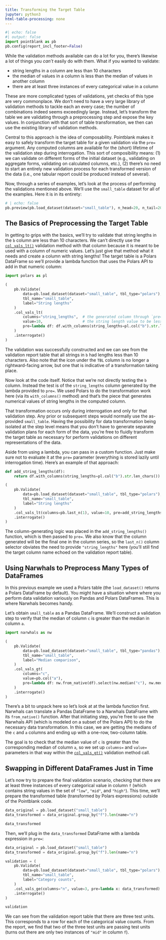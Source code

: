 ```yaml
---
title: Transforming the Target Table
jupyter: python3
html-table-processing: none
---
```


```python
#| echo: false
#| output: false
import pointblank as pb
pb.config(report_incl_footer=False)
```

While the validation methods available can do a lot for you, there's likewise a lot of things you
*can't* easily do with them. What if you wanted to validate:

- string lengths in a column are less than 10 characters
- the median of values in a column is less than the median of values in another column
- there are at least three instances of every categorical value in a column

These are more complicated types of validations, yet checks of this type are very commonplace. We
don't need to have a very large library of validation methods to tackle each an every case; the
number of combinations indeed seems exceedingly large. Instead, let's transform the table we are
validating through a preprocessing step and expose the key values. In conjunction with that sort of
table transformation, we then can use the existing library of validation methods.

Central to this approach is the idea of composability. Pointblank makes it easy to safely transform
the target table for a given validation via the `pre=` argument. Any computed columns are available
for the (short) lifetime of the validation step during interrogation. This sort of composibility
means: (1) we can validate on different forms of the initial dataset (e.g., validating on
aggregate forms, validating on calculated columns, etc.), (2) there's no need to start an entirely
new validation process for each transformed version of the data (i.e., one tabular report could be
produced instead of several).

Now, through a series of examples, let's look at the process of performing the validations mentioned
above. We'll use the `small_table` dataset for all of the examples. Here it is in its entirety:

```python
# | echo: false
pb.preview(pb.load_dataset(dataset="small_table"), n_head=20, n_tail=20)
```

## The Basics of Preprocessing the Target Table

In getting to grips with the basics, we'll try to validate that string lengths in the `b` column are
less than 10 characters. We can't directly use the
[`col_vals_lt()`](https://posit-dev.github.io/pointblank/reference/Validate.col_vals_lt.html)
validation method with that column because it is meant to be used with a column of numeric values.
Let's just give that method what it needs and create a column with string lengths! The target table
is a Polars DataFrame so we'll provide a lambda function that uses the Polars API to add in that
numeric column:

```python
import polars as pl

(
    pb.Validate(
        data=pb.load_dataset(dataset="small_table", tbl_type="polars"),
        tbl_name="small_table",
        label="String lengths"
    )
    .col_vals_lt(
        columns="string_lengths",  # the generated column through `pre=`
        value=10,                  # the string length value to be less than
        pre=lambda df: df.with_columns(string_lengths=pl.col("b").str.len_chars())
    )
    .interrogate()
)
```

The validation was successfully constructed and we can see from the validation report table that all
strings in `b` had lengths less than 10 characters. Also note that the icon under the `TBL` column
is no longer a rightward-facing arrow, but one that is indicative of a transformation taking place.

Now look at the code itself. Notice that we're not directly testing the `b` column. Instead the test
is of the `string_lengths` column generated by the lambda provided to `pre=`. We used Polars to do
the transformation work here (via its `with_columns()` method) and that's the piece that generates
numerical values of string lengths in the computed column.

That transformation occurs only during interrogation and only for that validation step. Any prior or
subsequent steps would normally use the as-provided `small_table`. Having the possibility for
data transformation being isolated at the step level means that you don't have to generate separate
validation plans for each form of the data, you're free to fluidly transform the target table as
necessary for perform validations on different representations of the data.

Aside from using a lambda, you can pass in a custom function. Just make sure not to evaluate it at
the `pre=` parameter (everything is stored lazily until interrogation time). Here's an example of
that approach:

```python
def add_string_lengths(df):
    return df.with_columns(string_lengths=pl.col("b").str.len_chars())

(
    pb.Validate(
        data=pb.load_dataset(dataset="small_table", tbl_type="polars"),
        tbl_name="small_table",
        label="String lengths"
    )
    .col_vals_lt(columns=pb.last_n(1), value=10, pre=add_string_lengths)
    .interrogate()
)
```

The column-generating logic was placed in the `add_string_lengths()` function, which is then passed
to `pre=`. We also know that the column generated will be the final one in the column series, so the
`last_n()` column selector obviates the need to provide `"string_lengths"` here (you'll still find
the target column name echoed on the validation report table).

## Using Narwhals to Preprocess Many Types of DataFrames

In this previous example we used a Polars table (the `load_dataset()` returns a Polars DataFrame by
default). You might have a situation where where you perform data validation variously on Pandas and
Polars DataFrames. This is where Narwhals becomes handy.

Let's obtain `small_table` as a Pandas DataFrame. We'll construct a validation step to verify that
the median of column `c` is greater than the median in column `a`.

```python
import narwhals as nw

(
    pb.Validate(
        data=pb.load_dataset(dataset="small_table", tbl_type="pandas"),
        tbl_name="small_table",
        label="Median comparison",
    )
    .col_vals_gt(
        columns="c",
        value=pb.col("a"),
        pre=lambda df: nw.from_native(df).select(nw.median("c"), nw.median("a"))
    )
    .interrogate()
)
```

There's a bit to unpack here so let's look at at the lambda function first. Narwhals can translate
a Pandas DataFrame to a Narwhals DataFrame with its `from_native()` function. After that initiating
step, you're free to use the Narwhals API (which is modeled on a subset of the Polars API) to do the
necessary data transformation. In this case, we are getting the medians of the `c` and `a` columns
and ending up with a one-row, two-column table.

The goal is to check that the median value of `c` is greater than the corresponding median of
column `a`, so we set up `columns=` and `value=` parameters in that way within the
[`col_vals_gt()`](https://posit-dev.github.io/pointblank/reference/Validate.col_vals_gt.html)
validation method call.

## Swapping in Different DataFrames Just in Time

Let's now try to prepare the final validation scenario, checking that there are at least three
instances of every categorical value in column `f` (which contains string values in the set of
`"low"`, `"mid"`, and `"high"`). This time, we'll prepare the transformed table (transformed by
Polars expressions) outside of the Pointblank code.

```python
data_original = pb.load_dataset("small_table")
data_transformed = data_original.group_by("f").len(name="n")

data_transformed
```

Then, we'll plug in the `data_transformed` DataFrame with a lambda expression in `pre=`:

```python
data_original = pb.load_dataset("small_table")
data_transformed = data_original.group_by("f").len(name="n")

validation = (
    pb.Validate(
        data=pb.load_dataset(dataset="small_table", tbl_type="polars"),
        tbl_name="small_table",
        label="Category counts",
    )
    .col_vals_ge(columns="n", value=3, pre=lambda x: data_transformed)
    .interrogate()
)

validation
```

We can see from the validation report table that there are three test units. This corresponds to a
row for each of the categorical value counts. From the report, we find that two of the three test
units are passing test units (turns out there are only two instances of `"mid"` in column `f`).
